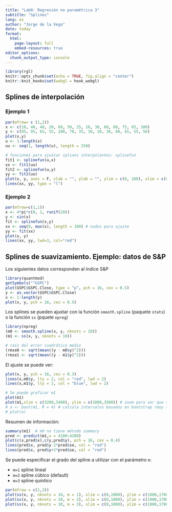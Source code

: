 ```yaml
---
title: "Lab8: Regresión no paramétrica 3"
subtitle: "Splines"
lang: es
author: "Jorge de la Vega"
date: today
format:
  html:
    page-layout: full
    embed-resources: true
editor_options: 
  chunk_output_type: console
---
```


```r
library(rgl)
knitr::opts_chunk$set(echo = TRUE, fig.align = "center")
knitr::knit_hooks$set(webgl = hook_webgl)
```

## Splines de interpolación


### Ejemplo 1

```r
par(mfrow= c (1,2))
x <- c(10, 40, 40, 20, 60, 50, 25, 16, 30, 60, 80, 75, 65, 100)
y <- c(85, 95, 65, 55, 100, 70, 35, 10, 10, 36, 60, 65, 55, 50)
plot(x,y)
u <- 1:length(x)
uu <- seq(1, length(u), length = 250)

# funciones para ajustar splines interpolantes: splinefun
fit1 <- splinefun(u,x) 
xx <- fit1(uu)
fit2 <- splinefun(u,y) 
yy <- fit2(uu)
plot(x, y, axes = F, xlab = "", ylab = "", ylim = c(0, 100), xlim = c(0, 100))
lines(xx, yy, type = "l")
```


### Ejemplo 2

```r
par(mfrow=c(1,1))
x <- 4*pi*c(0, 1, runif(20))
y <- sin(x)
fit <- splinefun(x,y)
xx <- seq(0, max(x), length = 100) # nodos para ajuste
yy <- fit(xx)
plot(x, y)
lines(xx, yy, lwd=3, col="red")
```



## Splines de suavizamiento. Ejemplo: datos de S&P

Los siguientes datos corresponden al índice S&P

```r
library(quantmod)
getSymbols("^GSPC")
plot(GSPC$GSPC.Close, type = "p", pch = 16, cex = 0.5)
y <- as.vector(GSPC$GSPC.Close)
x <- 1:length(y)
plot(x, y, pch = 16, cex = 0.5)
```

Los splines se pueden ajustar con la función `smooth.spline` (paquete `stats`) o la función `ss` (pquete `npreg`)

```r
library(npreg)
(m0 <- smooth.spline(x, y, nknots = 10))
(m1 <- ss(x, y, nknots = 10))

# raíz del error cuadrático medio
(rmse0 <- sqrt(mean((y - m0$y)^2)))
(rmse1 <- sqrt(mean((y - m1$y)^2)))
```

El ajuste se puede ver: 

```r
plot(x, y, pch = 16, cex = 0.3)
lines(x,m0$y, lty = 2, col = "red", lwd = 2)
lines(x,m1$y, lty = 2, col = "blue", lwd = 2)

# Se puede graficar m1
plot(m1)
plot(m1,xlim = c(3200,3400), ylim = c(2800,3500)) # zoom para ver que si se calcula ic.
# a <- boot(m1, R = 4) # calcula intervalos basados en bootstrap (muy lento)
# plot(a)
```

Resumen de información: 

```r
summary(m1)  # m0 no tiene método summary
pred <- predict(m1,x = 4100:4200)
plot(c(x,pred$x),c(y,pred$y), pch = 16, cex = 0.4)
lines(pred$x, pred$y-2*pred$se, col = "red")
lines(pred$x, pred$y+2*pred$se, col = "red")
```

Se puede especificar el grado del spline a utilizar con el parámetro `m`:

- `m=1` spline lineal
- `m=2` spline cúbico (default)
- `m=3` spline quíntico

```r
par(mfrow = c(1,3))
plot(ss(x, y, nknots = 10, m = 1), xlim = c(0,1000), ylim = c(1000,1700))
plot(ss(x, y, nknots = 10, m = 2), xlim = c(0,1000), ylim = c(1000,1700))
plot(ss(x, y, nknots = 10, m = 3), xlim = c(0,1000), ylim = c(1000,1700))
```


